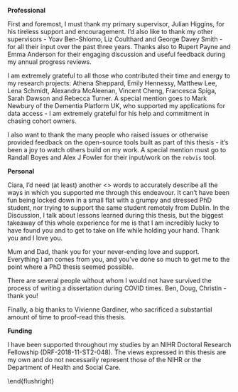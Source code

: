 <!-- TODO UPDATE and check all name spellings -->

__Professional__

First and foremost, I must thank my primary supervisor, Julian Higgins, for his tireless support and encouragement. I'd also like to thank my other supervisors - Yoav Ben-Shlomo, Liz Coulthard and George Davey Smith - for all their input over the past three years. Thanks also to Rupert Payne and Emma Anderson for their engaging discussion and useful feedback during my annual progress reviews.

I am extremely grateful to all those who contributed their time and energy to my research projects: Athena Sheppard, Emily Hennessy, Matthew Lee, Lena Schmidt, Alexandra McAleenan, Vincent Cheng, Francesca Spiga, Sarah Dawson and Rebecca Turner. A special mention goes to Mark Newbury of the Dementia Platform UK, who supported my applications for data access - I am extremely grateful for his help and commitment in chasing cohort owners.

I also want to thank the many people who raised issues or otherwise provided feedback on the open-source tools built as part of this thesis - it's been a joy to watch others build on my work. A special mention must go to Randall Boyes and Alex J Fowler for their input/work on the `robvis` tool.

\bigskip

__Personal__

Ciara, I'd need (at least) another <<words>> words to accurately describe all the ways in which you supported me through this endeavour. It can't have been fun being locked down in a small flat with a grumpy and stressed PhD student, nor trying to support the same student remotely from Dublin. In the Discussion, I talk about lessons learned during this thesis, but the biggest takeaway of this whole experience for me is that I am incredibly lucky to have found you and to get to take on life while holding your hand. Thank you and I love you.

Mum and Dad, thank you for your never-ending love and support. Everything I am comes from you, and you've done so much to get me to the point where a PhD thesis seemed possible.

There are several people without whom I would not have survived the process of writing a dissertation during COVID times. Ben, Doug, Christin - thank you! 

Finally, a big thanks to Vivienne Gardiner, who sacrificed a substantial amount of time to proof-read this thesis.

\bigskip

__Funding__

I have been supported throughout my studies by an NIHR Doctoral Research Fellowship (DRF-2018-11-ST2-048). The views expressed in this thesis are my own and do not necessarily represent those of the NIHR or the Department of Health and Social Care.

\bigskip

\begin{flushright}
Canynge Hall, Bristol \\\
17 December 2021
\end{flushright}
